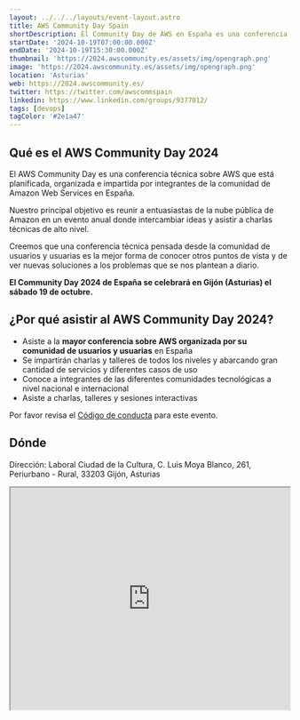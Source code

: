 ```yaml
---
layout: ../../../layouts/event-layout.astro
title: AWS Community Day Spain
shortDescription: El Community Day de AWS en España es una conferencia técnica de AWS que está planificada, organizada e impartida por líderes de la comunidad de AWS (es un "Meetup de Meetups").
startDate: '2024-10-19T07:00:00.000Z'
endDate: '2024-10-19T15:30:00.000Z'
thumbnail: 'https://2024.awscommunity.es/assets/img/opengraph.png'
image: 'https://2024.awscommunity.es/assets/img/opengraph.png'
location: 'Asturias'
web: https://2024.awscommunity.es/
twitter: https://twitter.com/awscommspain
linkedin: https://www.linkedin.com/groups/9377012/
tags: [devops]
tagColor: '#2e1a47'
---
```


## Qué es el AWS Community Day 2024

El AWS Community Day es una conferencia técnica sobre AWS que está planificada, organizada e impartida por integrantes de la comunidad de Amazon Web Services en España.

Nuestro principal objetivo es reunir a entuasiastas de la nube pública de Amazon en un evento anual donde intercambiar ideas y asistir a charlas técnicas de alto nivel.

Creemos que una conferencia técnica pensada desde la comunidad de usuarios y usuarias es la mejor forma de conocer otros puntos de vista y de ver nuevas soluciones a los problemas que se nos plantean a diario.

**El Community Day 2024 de España se celebrará en Gijón (Asturias) el sábado 19 de octubre.**

## ¿Por qué asistir al AWS Community Day 2024?

- Asiste a la **mayor conferencia sobre AWS organizada por su comunidad de usuarios y usuarias** en España
- Se impartirán charlas y talleres de todos los niveles y abarcando gran cantidad de servicios y diferentes casos de uso
- Conoce a integrantes de las diferentes comunidades tecnológicas a nivel nacional e internacional
- Asiste a charlas, talleres y sesiones interactivas

Por favor revisa el [Código de conducta](https://2024.awscommunity.es/legal/conducta) para este evento.

## Dónde

Dirección: Laboral Ciudad de la Cultura, C. Luis Moya Blanco, 261, Periurbano - Rural, 33203 Gijón, Asturias

<iframe
  style="width: 100%; height: 400px;"
  height="400"
  allowfullscreen=""
  loading="lazy"
  referrerpolicy="no-referrer-when-downgrade"
  src="https://www.google.com/maps/embed?pb=!1m18!1m12!1m3!1d2892.9453134275445!2d-5.614514!3d43.5243331!2m3!1f0!2f0!3f0!3m2!1i1024!2i768!4f13.1!3m3!1m2!1s0xd367b1a200bd50f%3A0x88711636275e0532!2sLaboral%20Ciudad%20de%20la%20Cultura!5e0!3m2!1ses!2ses!4v1717757311642!5m2!1ses!2ses"
  aria-label="Laboral Ciudad de la Cultura, C. Luis Moya Blanco, 261, Periurbano - Rural, 33203 Gijón, Asturias"
></iframe>
